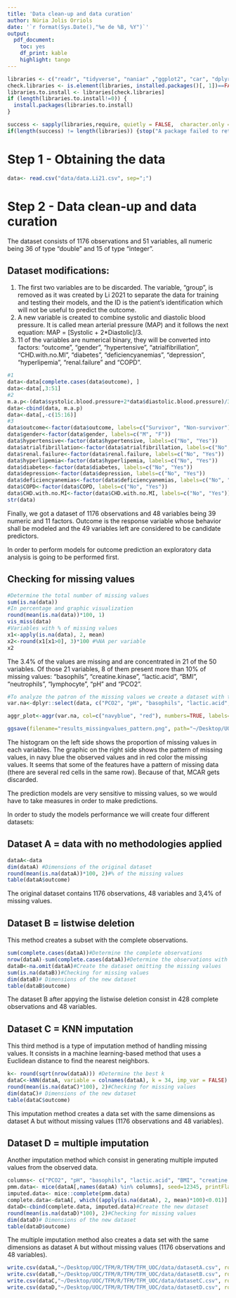 ```yaml
---
title: 'Data clean-up and data curation'
author: Núria Jolis Orriols
date: '`r format(Sys.Date(),"%e de %B, %Y")`' 
output:
  pdf_document:
    toc: yes
    df_print: kable
    highlight: tango
---
```


```r
libraries <- c("readr", "tidyverse", "naniar" ,"ggplot2", "car", "dplyr", "reshape2", "patchwork", "rstatix", "gridExtra", "mice", "VIM")
check.libraries <- is.element(libraries, installed.packages()[, 1])==FALSE
libraries.to.install <- libraries[check.libraries]
if (length(libraries.to.install!=0)) {
  install.packages(libraries.to.install)
}

success <- sapply(libraries,require, quietly = FALSE,  character.only = TRUE)
if(length(success) != length(libraries)) {stop("A package failed to return a success in require() function.")}
```

# Step 1 - Obtaining the data

```r
data<- read.csv("data/data.Li21.csv", sep=";")
```

# Step 2 - Data clean-up and data curation

The dataset consists of 1176 observations and 51 variables, all numeric being 36 of type "double" and 15 of type "integer". 

## Dataset modifications: 

1.  The first two variables are to be discarded. The variable, "group", is removed as it was created by Li 2021 to separate the data for training and testing their models, and the ID is the patient's identification which will not be useful to predict the outcome.
2. A new variable is created to combine systolic and diastolic blood pressure. It is called mean arterial pressure (MAP) and it follows the next equation: 
      MAP = [Systolic + 2*Diastolic]/3. 
3. 11 of the variables are numerical binary, they will be converted into factors: "outcome", "gender", "hypertensive", "atrialfibrillation", "CHD.with.no.MI", "diabetes", "deficiencyanemias", "depression", "hyperlipemia", "renal.failure" and "COPD". 

```r
#1
data<-data[complete.cases(data$outcome), ]
data<-data[,3:51]
#2
m.a.p<-(data$systolic.blood.pressure+2*data$diastolic.blood.pressure)/3
data<-cbind(data, m.a.p)
data<-data[,-c(15:16)]
#3
data$outcome<-factor(data$outcome, labels=c("Survivor", "Non-survivor"))
data$gender<-factor(data$gender, labels=c("M", "F"))
data$hypertensive<-factor(data$hypertensive, labels=c("No", "Yes"))
data$atrialfibrillation<-factor(data$atrialfibrillation, labels=c("No", "Yes"))
data$renal.failure<-factor(data$renal.failure, labels=c("No", "Yes"))
data$hyperlipemia<-factor(data$hyperlipemia, labels=c("No", "Yes"))
data$diabetes<-factor(data$diabetes, labels=c("No", "Yes"))
data$depression<-factor(data$depression, labels=c("No", "Yes"))
data$deficiencyanemias<-factor(data$deficiencyanemias, labels=c("No", "Yes"))
data$COPD<-factor(data$COPD, labels=c("No", "Yes"))
data$CHD.with.no.MI<-factor(data$CHD.with.no.MI, labels=c("No", "Yes"))
str(data)
```
Finally, we got a dataset of 1176 observations and 48 variables being 39 numeric and 11 factors. Outcome is the response variable whose behavior shall be modeled and the 49 variables left are considered to be candidate predictors.

In order to perform models for outcome prediction an exploratory data analysis is going to be performed first. 

## Checking for missing values

```r
#Determine the total number of missing values
sum(is.na(data))
#In percentage and graphic visualization
round(mean(is.na(data))*100, 1)
vis_miss(data)
#Variables with % of missing values
x1<-apply(is.na(data), 2, mean)
x2<-round(x1[x1>0], 3)*100 #%NA per variable
x2
```

The 3.4% of the values are missing and are concentrated in 21 of the 50 variables. Of those 21 variables, 8 of them present more than 10% of missing values: "basophils", "creatine.kinase", "lactic.acid", "BMI", "neutrophils", "lymphocyte", "pH" and "PCO2".


```r
#To analyze the patron of the missing values we create a dataset with those variables and then we plot them: 
var.na<-dplyr::select(data, c("PCO2", "pH", "basophils", "lactic.acid", "BMI", "creatine.kinase", "lymphocyte", "neutrophils", "urine.output", "PT", "INR", "temperature", "glucose", 'm.a.p', "heart.rate", "respiratory.rate", "SP.O2", "blood.calcium"))

aggr_plot<-aggr(var.na, col=c("navyblue", "red"), numbers=TRUE, labels=names(var.na), ylab=c("Histogram of missing values", "Pattern of missing values"), prop = c(TRUE, FALSE), cex.axis=.4)

```

```r
ggsave(filename="results_missingvalues_pattern.png", path="~/Desktop/UOC/TFM/R/Figures", width = 5, height = 4, dpi = 150, units = "in", device='png')
```

The histogram on the left side shows the proportion of missing values in each variables. The graphic on the right side shows the pattern of missing values, in navy blue the observed values and in red color the missing values. It seems that some of the features have a pattern of missing data (there are several red cells in the same row). Because of that, MCAR gets discarded. 

The prediction models are very sensitive to missing values, so we would have to take measures in order to make predictions.

In order to study the models performance we will create four different datasets: 

## Dataset A = data with no methodologies applied

```r
dataA<-data
dim(dataA) #Dimensions of the original dataset
round(mean(is.na(dataA))*100, 2)#% of the missing values
table(dataA$outcome)
```

The original dataset contains 1176 observations, 48 variables and 3,4% of missing values. 

## Dataset B = listwise deletion

This method creates a subset with the complete observations.
```r
sum(complete.cases(dataA))#Determine the complete observations
nrow(dataA)-sum(complete.cases(dataA))#Determine the observations with missing values
dataB<-na.omit(dataA)#Create the dataset omitting the missing values 
sum(is.na(dataB))#Checking for missing values
dim(dataB)# Dimensions of the new dataset
table(dataB$outcome)
```
The dataset B after appying the listwise deletion consist in 428 complete observations and 48 variables.

## Dataset C = KNN imputation

This third method is a type of imputation method of handling missing values. It consists in a machine learning-based method that uses a Euclidean distance to find the nearest neighbors. 
```r
k<- round(sqrt(nrow(dataA))) #Determine the best k
dataC<-kNN(dataA, variable = colnames(dataA), k = 34, imp_var = FALSE) #Generate the imputation with k=34
round(mean(is.na(dataC)*100), 2)#Checking for missing values
dim(dataC)# Dimensions of the new dataset
table(dataC$outcome)
```
This imputation method creates a data set with the same dimensions as dataset A but without missing values (1176 observations and 48 variables). 

## Dataset D = multiple imputation

Another imputation method which consist in generating  multiple imputed values from the observed data.
```r
columns<- c("PCO2", "pH", "basophils", "lactic.acid", "BMI", "creatine.kinase", "lymphocyte", "neutrophils", "urine.output", "PT", "INR", "temperature", "glucose", 'm.a.p', "heart.rate", "respiratory.rate", "SP.O2", "blood.calcium") #Create a vector with the variables that need to be imputated.
pmm.data<- mice(dataA[,names(dataA) %in% columns], seed=12345, printFlag = FALSE, m = 30, method = "pmm")#Generate the imputation
imputed.data<- mice::complete(pmm.data)
complete.data<-dataA[, which((apply(is.na(dataA), 2, mean)*100)<0.01)]
dataD<-cbind(complete.data, imputed.data)#Create the new dataset
round(mean(is.na(dataD)*100), 2)#Checking for missing values
dim(dataD)# Dimensions of the new dataset
table(dataD$outcome)
```

The multiple imputation method also creates a data set with the same dimensions as dataset A but without missing values (1176 observations and 48 variables). 

```r
write.csv(dataA,"~/Desktop/UOC/TFM/R/TFM/TFM_UOC/data/datasetA.csv", row.names = FALSE)
write.csv(dataB,"~/Desktop/UOC/TFM/R/TFM/TFM_UOC/data/datasetB.csv", row.names = FALSE)
write.csv(dataC,"~/Desktop/UOC/TFM/R/TFM/TFM_UOC/data/datasetC.csv", row.names = FALSE)
write.csv(dataD,"~/Desktop/UOC/TFM/R/TFM/TFM_UOC/data/datasetD.csv", row.names = FALSE)
```

